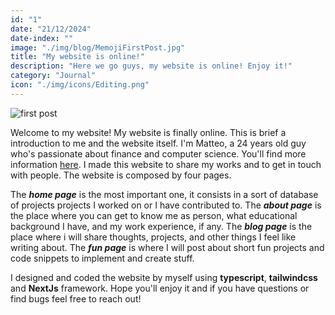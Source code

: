 ```yaml
---
id: "1"
date: "21/12/2024"
date-index: ""
image: "./img/blog/MemojiFirstPost.jpg"
title: "My website is online!"
description: "Here we go guys, my website is online! Enjoy it!"
category: "Journal"
icon: "./img/icons/Editing.png"
---
```


![first post](../img/blog/MemojiFirstPost.jpg)

Welcome to my website!
My website is finally online. This is brief a introduction to me and the website itself.
I'm Matteo, a 24 years old guy who's passionate about finance and computer science. You'll find more information [here](/about).
I made this website to share my works and to get in touch with people. The website is composed by four pages.

The **_home page_** is the most important one, it consists in a sort of database of projects projects I worked on or I have contributed to.
The **_about page_** is the place where you can get to know me as person, what educational background I have, and my work experience, if any.
The **_blog page_** is the place where i will share thoughts, projects, and other things I feel like writing about.
The **_fun page_** is where I will post about short fun projects and code snippets to implement and create stuff.

I designed and coded the website by myself using **typescript**, **tailwindcss** and **NextJs** framework.
Hope you'll enjoy it and if you have questions or find bugs feel free to reach out!
